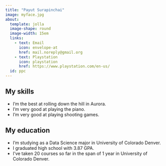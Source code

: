 ```yaml
---
title: "Payut Surapinchai"
image: myface.jpg
about: 
  template: jolla
  image-shape: round
  image-width: 15em
  links:
    - text: Email
      icon: envelope-at
      href: mail.noreply@gmail.org
    - text: Playstation
      icon: playstation
      href: https://www.playstation.com/en-us/
  id: ppc
---
```


:::{#ppc}
## My skills
- I'm the best at rolling down the hill in Aurora.
- I'm very good at playing the piano.
- I'm very good at playing shooting games.

## My education
- I'm studying as a Data Science major in University of Colorado Denver.
- I graduated high school with 3.87 GPA.
- I've taken 20 courses so far in the span of 1 year in University of Colorado Denver.
:::
